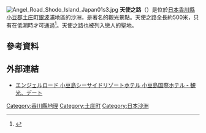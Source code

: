 [[File:Angel_Road_Shodo_Island_Japan01s3.jpg|thumb]]
'''天使之路'''（{{lang-ja|エンジェルロード}}）是位於[[日本|日本]][[香川縣|香川縣]][[小豆郡|小豆郡]][[土庄町|土庄町]][[銀波浦|銀波浦]]地區的沙洲，是著名的觀光景點。天使之路全長約500米，只有在低潮時才可通過<ref>{{cite web |url=http://www.my-kagawa.jp/point/point.php?id=356 |title=エンジェルロード（天使の散歩道） |publisher=香川県公式観光サイト |accessdate=2012-06-10 |archive-date=2015-10-06 |archive-url=https://web.archive.org/web/20151006041712/http://www.my-kagawa.jp/point/point.php?id=356 |dead-url=no }}</ref>。天使之路也被列入戀人的聖地。
== 參考資料 ==
{{Reflist}}
==外部連結==
{{Commonscat|Angel Road (Tonosho)}}
* [http://www.shodoshima-kh.jp/angel/index.php エンジェルロード  小豆島シーサイドリゾートホテル 小豆島国際ホテル - 観光、デート] {{Wayback|url=http://www.shodoshima-kh.jp/angel/index.php |date=20141203045115 }}
[[Category:香川縣地理|Category:香川縣地理]]
[[Category:土庄町|Category:土庄町]]
[[Category:日本沙洲|Category:日本沙洲]]
